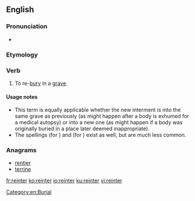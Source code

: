 ==English==

===Pronunciation===
* {{rhymes|ɜː(r)|lang=en}}

===Etymology===
{{affix|en|re-|inter}}

===Verb===
{{en-verb|reinters|reinterring|reinterred}}

# {{context|transitive|lang=en}} To re-[[bury]] in a [[grave]].

====Usage notes====
* This term is equally applicable whether the new interment is into the same grave as previously (as might happen after a body is exhumed for a medical autopsy) or into a new one (as might happen if a body was originally buried in a place later deemed inappropriate).
* The spellings {{m|en|reintering}} (for {{m|en|reinterring}}) and {{m|en|reintered}} (for {{m|en|reinterred}}) exist as well, but are much less common.

===Anagrams===
* [[rentier#English|rentier]]
* [[terrine#English|terrine]]

[[Category:en:Burial]]

[[fr:reinter]]
[[ko:reinter]]
[[io:reinter]]
[[ku:reinter]]
[[vi:reinter]]